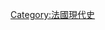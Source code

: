{{portal|法國}}
{{Commonscat|France in the 19th century}}
{{Century in country category|18|19|18|20|2|法國|歐洲|}}
[[Category:法國現代史|Category:法國現代史]]